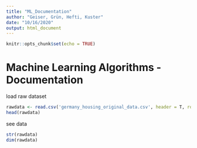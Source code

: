 ```yaml
---
title: "ML_Documentation"
author: "Geiser, Grün, Hefti, Kuster"
date: "10/16/2020"
output: html_document
---
```


```r
knitr::opts_chunk$set(echo = TRUE)
```

# Machine Learning Algorithms - Documentation

load raw dataset
```r
rawdata <- read.csv('germany_housing_original_data.csv', header = T, row.names = 'X')
head(rawdata)
```

see data
```r
str(rawdata)
dim(rawdata)
```